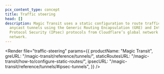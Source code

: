 ```yaml
---
pcx_content_type: concept
title: Traffic steering
head: []
description: Magic Transit uses a static configuration to route traffic through
  anycast tunnels using the Generic Routing Encapsulation (GRE) and Internet
  Protocol Security (IPsec) protocols from Cloudflare’s global network to your
  network.
---
```



<Render
	file="traffic-steering"
	params={{
		productName: "Magic Transit",
		greURL: "/magic-transit/reference/tunnels/",
		staticRoutesURL: "/magic-transit/how-to/configure-static-routes/",
		ipsecURL: "/magic-transit/reference/tunnels/#ipsec-tunnels",
	}}
/>
